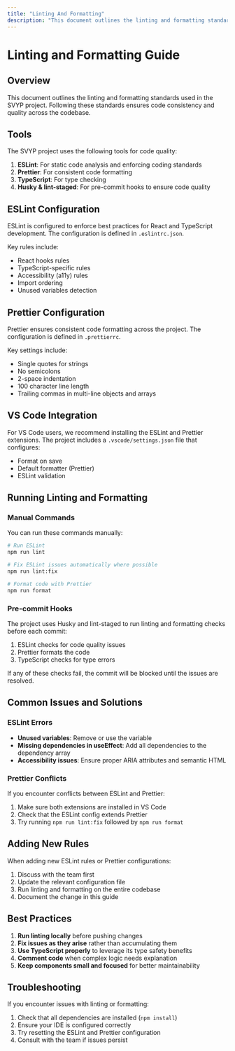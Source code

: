 ```yaml
---
title: "Linting And Formatting"
description: "This document outlines the linting and formatting standards used in the SVYP project. Following these standards ensures code consistency and qualit..."
---
```


# Linting and Formatting Guide

## Overview

This document outlines the linting and formatting standards used in the SVYP project. Following these standards ensures code consistency and quality across the codebase.

## Tools

The SVYP project uses the following tools for code quality:

1. **ESLint**: For static code analysis and enforcing coding standards
2. **Prettier**: For consistent code formatting
3. **TypeScript**: For type checking
4. **Husky & lint-staged**: For pre-commit hooks to ensure code quality

## ESLint Configuration

ESLint is configured to enforce best practices for React and TypeScript development. The configuration is defined in `.eslintrc.json`.

Key rules include:

- React hooks rules
- TypeScript-specific rules
- Accessibility (a11y) rules
- Import ordering
- Unused variables detection

## Prettier Configuration

Prettier ensures consistent code formatting across the project. The configuration is defined in `.prettierrc`.

Key settings include:

- Single quotes for strings
- No semicolons
- 2-space indentation
- 100 character line length
- Trailing commas in multi-line objects and arrays

## VS Code Integration

For VS Code users, we recommend installing the ESLint and Prettier extensions. The project includes a `.vscode/settings.json` file that configures:

- Format on save
- Default formatter (Prettier)
- ESLint validation

## Running Linting and Formatting

### Manual Commands

You can run these commands manually:

```bash
# Run ESLint
npm run lint

# Fix ESLint issues automatically where possible
npm run lint:fix

# Format code with Prettier
npm run format
```

### Pre-commit Hooks

The project uses Husky and lint-staged to run linting and formatting checks before each commit:

1. ESLint checks for code quality issues
2. Prettier formats the code
3. TypeScript checks for type errors

If any of these checks fail, the commit will be blocked until the issues are resolved.

## Common Issues and Solutions

### ESLint Errors

- **Unused variables**: Remove or use the variable
- **Missing dependencies in useEffect**: Add all dependencies to the dependency array
- **Accessibility issues**: Ensure proper ARIA attributes and semantic HTML

### Prettier Conflicts

If you encounter conflicts between ESLint and Prettier:

1. Make sure both extensions are installed in VS Code
2. Check that the ESLint config extends Prettier
3. Try running `npm run lint:fix` followed by `npm run format`

## Adding New Rules

When adding new ESLint rules or Prettier configurations:

1. Discuss with the team first
2. Update the relevant configuration file
3. Run linting and formatting on the entire codebase
4. Document the change in this guide

## Best Practices

1. **Run linting locally** before pushing changes
2. **Fix issues as they arise** rather than accumulating them
3. **Use TypeScript properly** to leverage its type safety benefits
4. **Comment code** when complex logic needs explanation
5. **Keep components small and focused** for better maintainability

## Troubleshooting

If you encounter issues with linting or formatting:

1. Check that all dependencies are installed (`npm install`)
2. Ensure your IDE is configured correctly
3. Try resetting the ESLint and Prettier configuration
4. Consult with the team if issues persist
